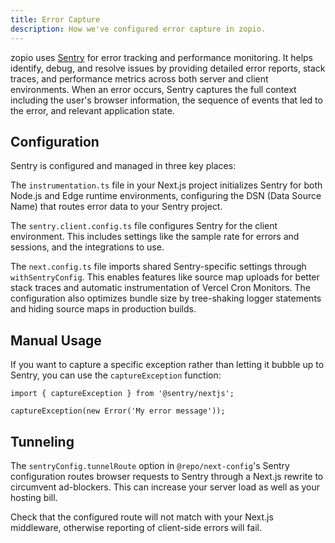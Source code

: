 ```yaml
---
title: Error Capture
description: How we've configured error capture in zopio.
---
```


zopio uses [Sentry](https://sentry.io/) for error tracking and performance monitoring. It helps identify, debug, and resolve issues by providing detailed error reports, stack traces, and performance metrics across both server and client environments. When an error occurs, Sentry captures the full context including the user's browser information, the sequence of events that led to the error, and relevant application state.

## Configuration

Sentry is configured and managed in three key places:

The `instrumentation.ts` file in your Next.js project initializes Sentry for both Node.js and Edge runtime environments, configuring the DSN (Data Source Name) that routes error data to your Sentry project.

The `sentry.client.config.ts` file configures Sentry for the client environment. This includes settings like the sample rate for errors and sessions, and the integrations to use.

The `next.config.ts` file imports shared Sentry-specific settings through `withSentryConfig`. This enables features like source map uploads for better stack traces and automatic instrumentation of Vercel Cron Monitors. The configuration also optimizes bundle size by tree-shaking logger statements and hiding source maps in production builds.

## Manual Usage

If you want to capture a specific exception rather than letting it bubble up to Sentry, you can use the `captureException` function:

```tsx page.tsx
import { captureException } from '@sentry/nextjs';

captureException(new Error('My error message'));
```

## Tunneling

The `sentryConfig.tunnelRoute` option in `@repo/next-config`'s Sentry configuration routes browser requests to Sentry through a Next.js rewrite to circumvent ad-blockers. This can increase your server load as well as your hosting bill.

<Warning>
  Check that the configured route will not match with your Next.js middleware, otherwise reporting of client-side errors will fail.
</Warning>

